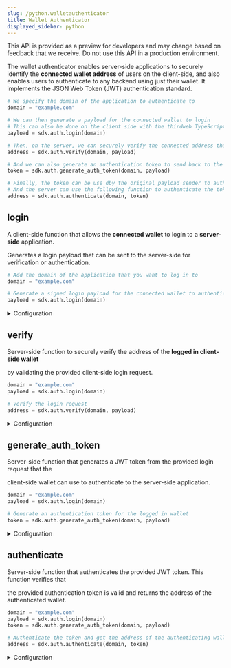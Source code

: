 ```yaml
---
slug: /python.walletauthenticator
title: Wallet Authenticator
displayed_sidebar: python
---
```


This API is provided as a preview for developers and may change based on feedback that we receive. Do not use this API in a production environment.

The wallet authenticator enables server-side applications to securely identify the
**connected wallet address** of users on the client-side, and also enables users to authenticate
to any backend using just their wallet. It implements the JSON Web Token (JWT) authentication
standard.

```python
# We specify the domain of the application to authenticate to
domain = "example.com"

# We can then generate a payload for the connected wallet to login
# This can also be done on the client side with the thirdweb TypeScript SDK
payload = sdk.auth.login(domain)

# Then, on the server, we can securely verify the connected address that signed the payload
address = sdk.auth.verify(domain, payload)

# And we can also generate an authentication token to send back to the original payload sender
token = sdk.auth.generate_auth_token(domain, payload)

# Finally, the token can be use dby the original payload sender to authenticate to the backend
# And the server can use the following function to authenticate the token and verify the address
address = sdk.auth.authenticate(domain, token)
```

## login

A client-side function that allows the **connected wallet** to login to a **server-side** application.

Generates a login payload that can be sent to the server-side for verification or authentication.

```python
# Add the domain of the application that you want to log in to
domain = "example.com"

# Generate a signed login payload for the connected wallet to authenticate with
payload = sdk.auth.login(domain)
```

<details>
<summary>Configuration</summary>
<div>

#### domain

The domain of the application that you want to log in to. Must be of type `str`.

#### options (optional)

The configuration options for the login payload. Must be a `LoginOptions` object:

```python
class LoginOptions:
    nonce: Optional[str] = None
    expiration_time: Optional[datetime] = None
    chain_id: Optional[int] = None
```

### Return Value

A `LoginPayload` object that can be sent to the server-side for verification or authentication. 

```python
class LoginPayload:
    payload: LoginPayloadData
    signature: str

class LoginPayloadData:
    domain: str
    address: str
    nonce: str
    expiration_time: datetime
    chain_id: Optional[int] = None
```

</div>
</details>

## verify

Server-side function to securely verify the address of the **logged in client-side wallet**

by validating the provided client-side login request.

```python
domain = "example.com"
payload = sdk.auth.login(domain)

# Verify the login request
address = sdk.auth.verify(domain, payload)
```

<details>
<summary>Configuration</summary>
<div>

#### domain

The domain of the application to verify the login request for. Must of of type `str`

#### payload

The login payload to verify. Must be a `LoginPayload` object

```python
class LoginPayload:
    payload: LoginPayloadData
    signature: str

class LoginPayloadData:
    domain: str
    address: str
    nonce: str
    expiration_time: datetime
    chain_id: Optional[int] = None
```

### Return Value

Returns the address of the logged in wallet that signed the payload as a `str` type.

</div>
</details>

## generate_auth_token

Server-side function that generates a JWT token from the provided login request that the

client-side wallet can use to authenticate to the server-side application.

```python
domain = "example.com"
payload = sdk.auth.login(domain)

# Generate an authentication token for the logged in wallet
token = sdk.auth.generate_auth_token(domain, payload)
```

<details>
<summary>Configuration</summary>
<div>

#### domain

The domain of the application to authenticate to. Must be of type `str`.

#### payload

The login payload to authenticate with. Must be a `LoginPayload` object:

```python
class LoginPayload:
    payload: LoginPayloadData
    signature: str

class LoginPayloadData:
    domain: str
    address: str
    nonce: str
    expiration_time: datetime
    chain_id: Optional[int] = None
```

#### options (optional)

The configuration options for the authentication token. Must be an `AuthenticationOptions` object:

```python
class AuthenticationOptions:
    invalid_before: Optional[datetime] = None
    expiration_time: Optional[datetime] = None
```

### Return Value 

Returns an authentication token `string` that can be used to make authenticated requests to the server.

</div>
</details>

## authenticate

Server-side function that authenticates the provided JWT token. This function verifies that

the provided authentication token is valid and returns the address of the authenticated wallet.

```python
domain = "example.com"
payload = sdk.auth.login(domain)
token = sdk.auth.generate_auth_token(domain, payload)

# Authenticate the token and get the address of the authenticating wallet
address = sdk.auth.authenticate(domain, token)
```

<details>
<summary>Configuration</summary>
<div>

#### domain

The domain of the application to authenticate the token to. Must be of type `str`.

#### token

The authentication token to authenticate with. Must be of type `str`.

### Return Value

A `string` representing the address of the authenticated wallet.
</div>
</details>

